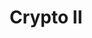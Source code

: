 ---
credit:
- Husnain Raza
- Anakin Dey
- Hassam Uddin
- Pranav Goel
- Nebu
featured: false
location: CIF 4025 + Zoom
recording: 'https://youtu.be/J6Q68hRBS8U'
slides: crypto_ii_meeting.pdf
tags:
- crypto
- aes-cbc
- aes-ecb
- rsa
- discrete logs
- ecc
- ecdh
time_start: 2021-09-26T14:00:00.000000-05:00
title: Crypto II
week_number: 4
---